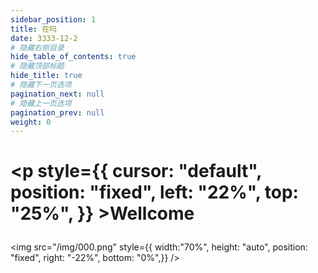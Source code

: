 ```yaml
---
sidebar_position: 1
title: 在吗
date: 3333-12-2
# 隐藏右侧目录
hide_table_of_contents: true
# 隐藏顶部标题
hide_title: true
# 隐藏下一页选项
pagination_next: null
# 隐藏上一页选项
pagination_prev: null
weight: 0
---
```


# <p style={{ cursor: "default", position: "fixed", left: "22%", top: "25%", }} >Wellcome</p>



 <img src="/img/000.png" 
        style={{    width:"70%", 
                    height: "auto", 
                    position: "fixed",
                    right: "-22%",
                    bottom: "0%",}} />
